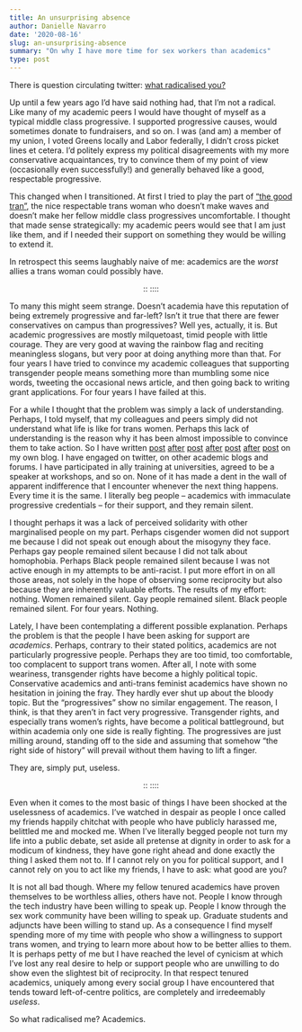 ```yaml
---
title: An unsurprising absence
author: Danielle Navarro
date: '2020-08-16'
slug: an-unsurprising-absence
summary: "On why I have more time for sex workers than academics"
type: post
---
```


There is question circulating twitter: [what radicalised you?](https://twitter.com/historyofarmani/status/1290484329580130306)

Up until a few years ago I'd have said nothing had, that I'm not a radical. Like many of my academic peers I would have thought of myself as a typical middle class progressive. I supported progressive causes, would sometimes donate to fundraisers, and so on. I was (and am) a member of my union, I voted Greens locally and Labor federally, I didn't cross picket lines et cetera. I'd politely express my political disagreements with my more conservative acquaintances, try to convince them of my point of view (occasionally even successfully!) and generally behaved like a good, respectable progressive. 

This changed when I transitioned. At first I tried to play the part of ["the good tran"](https://djnavarro.net/post/in-between"), the nice respectable trans woman who doesn't make waves and doesn't make her fellow middle class progressives uncomfortable. I thought that made sense strategically: my academic peers would see that I am just like them, and if I needed their support on something they would be willing to extend it. 

In retrospect this seems laughably naive of me: academics are the *worst* allies a trans woman could possibly have.

<p align="center">:: ::::</p>

To many this might seem strange. Doesn't academia have this reputation of being extremely progressive and far-left? Isn't it true that there are fewer conservatives on campus than progressives? Well yes, actually, it is. But academic progressives are mostly milquetoast, timid people with little courage. They are very good at waving the rainbow flag and reciting meaningless slogans, but very poor at doing anything more than that. For four years I have tried to convince my academic colleagues that supporting transgender people means something more than mumbling some nice words, tweeting the occasional news article, and then going back to writing grant applications. For four years I have failed at this. 

For a while I thought that the problem was simply a lack of understanding. Perhaps, I told myself, that my colleagues and peers simply did not understand what life is like for trans women. Perhaps this lack of understanding is the reason why it has been almost impossible to convince them to take action. So I have written [post](https://djnavarro.net/post/in-between) [after](/post/52-pickup/) [post](/post/an-ordinary-account/) [after](/post/never-the-same/) [post](/post/on-small-differences/) [after](/post/a-lexical-decision/) [post](/post/a-subjective-impression) on my own blog. I have engaged on twitter, on other academic blogs and forums. I have participated in ally training at universities, agreed to be a speaker at workshops, and so on. None of it has made a dent in the wall of apparent indifference that I encounter whenever the next thing happens. Every time it is the same. I literally beg people -- academics with immaculate progressive credentials -- for their support, and they remain silent. 

I thought perhaps it was a lack of perceived solidarity with other marginalised people on my part. Perhaps cisgender women did not support me because I did not speak out enough about the misogyny they face. Perhaps gay people remained silent because I did not talk about homophobia. Perhaps Black people remained silent because I was not active enough in my attempts to be anti-racist. I put more effort in on all those areas, not solely in the hope of observing some reciprocity but also because they are inherently valuable efforts. The results of my effort: nothing. Women remained silent. Gay people remained silent. Black people remained silent. For four years. Nothing.

Lately, I have been contemplating a different possible explanation. Perhaps the problem is that the people I have been asking for support are *academics*. Perhaps, contrary to their stated politics, academics are not particularly progressive people. Perhaps they are too timid, too comfortable, too complacent to support trans women. After all, I note with some weariness, transgender rights have become a highly political topic. Conservative academics and anti-trans feminist academics have shown no hesitation in joining the fray. They hardly ever shut up about the bloody topic. But the "progressives" show no similar engagement. The reason, I think, is that they aren't in fact very progressive. Transgender rights, and especially trans women's rights, have become a political battleground, but within academia only one side is really fighting. The progressives are just milling around, standing off to the side and assuming that somehow "the right side of history" will prevail without them having to lift a finger. 

They are, simply put, useless.

<p align="center">:: ::::</p>

Even when it comes to the most basic of things I have been shocked at the uselessness of academics. I've watched in despair as people I once called my friends happily chitchat with people who have publicly harassed me, belittled me and mocked me. When I've literally begged people not turn my life into a public debate, set aside all pretense at dignity in order to ask for a modicum of kindness, they have gone right ahead and done exactly the thing I asked them not to. If I cannot rely on you for political support, and I cannot rely on you to act like my friends, I have to ask: what good are you?

It is not all bad though. Where my fellow tenured academics have proven themselves to be worthless allies, others have not. People I know through the tech industry have been willing to speak up. People I know through the sex work community have been willing to speak up. Graduate students and adjuncts have been willing to stand up. As a consequence I find myself spending more of my time with people who show a willingness to support trans women, and trying to learn more about how to be better allies to them. It is perhaps petty of me but I have reached the level of cynicism at which I've lost any real desire to help or support people who are unwilling to do show even the slightest bit of reciprocity. In that respect tenured academics, uniquely among every social group I have encountered that tends toward left-of-centre politics, are completely and irredeemably *useless*. 

So what radicalised me? Academics.